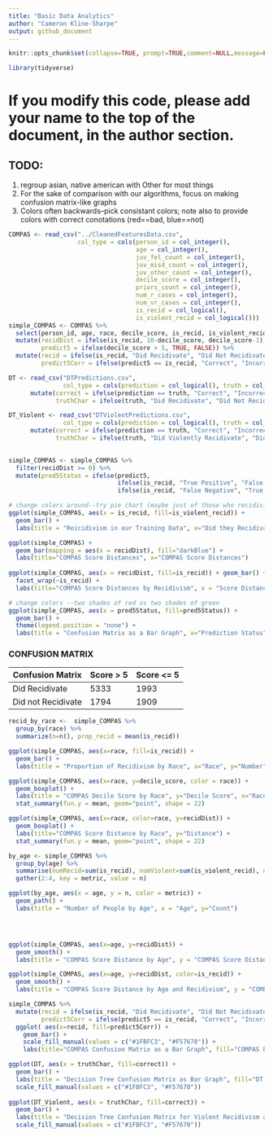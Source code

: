 ```yaml
---
title: "Basic Data Analytics"
author: "Cameron Kline-Sharpe"
output: github_document
---
```


```r
knitr::opts_chunk$set(collapse=TRUE, prompt=TRUE,comment=NULL,message=FALSE, include=TRUE, fig.height = 4, fig.width = 8)
```


```r
library(tidyverse)
```

# If you modify this code, please add your name to the top of the document, in the author section.

## TODO:

1. regroup asian, native american with Other for most things
2. For the sake of comparison with our algorithms, focus on making confusion matrix-like graphs
3. Colors often backwards--pick consistant colors; note also to provide colors with correct conotations (red==bad, blue==not)

```r
COMPAS <- read_csv("../CleanedFeaturesData.csv", 
                   col_type = cols(person_id = col_integer(),
                                   age = col_integer(),
                                   juv_fel_count = col_integer(),
                                   juv_misd_count = col_integer(),
                                   juv_other_count = col_integer(),
                                   decile_score = col_integer(),
                                   priors_count = col_integer(),
                                   num_r_cases = col_integer(),
                                   num_vr_cases = col_integer(),
                                   is_recid = col_logical(),
                                   is_violent_recid = col_logical()))
simple_COMPAS <- COMPAS %>% 
  select(person_id, age, race, decile_score, is_recid, is_violent_recid) %>%
  mutate(recidDist = ifelse(is_recid, 10-decile_score, decile_score-1),
         predict5 = ifelse(decile_score > 5, TRUE, FALSE)) %>%
  mutate(recid = ifelse(is_recid, "Did Recidivate", "Did Not Recidivate"),
         predict5Corr = ifelse(predict5 == is_recid, "Correct", "Incorrect"))

DT <- read_csv("DTPredictions.csv",
               col_type = cols(prediction = col_logical(), truth = col_logical())) %>%
      mutate(correct = ifelse(prediction == truth, "Correct", "Incorrect"),
             truthChar = ifelse(truth, "Did Recidivate", "Did Not Recidivate"))

DT_Violent <- read_csv("DTViolentPredictions.csv",
               col_type = cols(prediction = col_logical(), truth = col_logical())) %>%
      mutate(correct = ifelse(prediction == truth, "Correct", "Incorrect"),
             truthChar = ifelse(truth, "Did Violently Recidivate", "Did Not Violently Recidivate"))
    
```


```r

simple_COMPAS <- simple_COMPAS %>%
  filter(recidDist >= 0) %>%
  mutate(pred5Status = ifelse(predict5, 
                              ifelse(is_recid, "True Positive", "False Positive"), 
                              ifelse(is_recid, "False Negative", "True Negative")))

# change colors around--try pie chart (maybe just of those who recidivism), split into three sections 
ggplot(simple_COMPAS, aes(x = is_recid, fill=is_violent_recid)) + 
  geom_bar() + 
  labs(title = "Reicidivism in our Training Data", x="Did they Recidivate?", fill="Did they Violently Recidivate?")

ggplot(simple_COMPAS) + 
  geom_bar(mapping = aes(x = recidDist), fill="darkBlue") + 
  labs(title="COMPAS Score Distances", x="COMPAS Score Distances")
  
ggplot(simple_COMPAS, aes(x = recidDist, fill=is_recid)) + geom_bar() +
  facet_wrap(~is_recid) + 
  labs(title="COMPAS Score Distances by Recidivism", x = "Score Distance", fill = "Recidivism")

# change colors --two shades of red vs two shades of green
ggplot(simple_COMPAS, aes(x = pred5Status, fill=pred5Status)) +
  geom_bar() + 
  theme(legend.position = "none") + 
  labs(title = "Confusion Matrix as a Bar Graph", x="Prediction Status")
```

### CONFUSION MATRIX
  Confusion Matrix | Score > 5 | Score <= 5 |
------------------ | --------- | ---------- |
Did Recidivate     |   5333    | 1993       |
Did not Recidivate |   1794    | 1909       |


```r

recid_by_race <-  simple_COMPAS %>%
  group_by(race) %>%
  summarize(n=n(), prop_recid = mean(is_recid))

ggplot(simple_COMPAS, aes(x=race, fill=is_recid)) + 
  geom_bar() + 
  labs(title = "Proportion of Recidivism by Race", x="Race", y="Number", fill="Recidivism")

ggplot(simple_COMPAS, aes(x=race, y=decile_score, color = race)) + 
  geom_boxplot() + 
  labs(title = "COMPAS Decile Score by Race", y="Decile Score", x="Race", color="Race") + 
  stat_summary(fun.y = mean, geom="point", shape = 22)

ggplot(simple_COMPAS, aes(x=race, color=race, y=recidDist)) + 
  geom_boxplot() + 
  labs(title="COMPAS Score Distance by Race", y="Distance") + 
  stat_summary(fun.y = mean, geom="point", shape = 22)
```

```r
by_age <- simple_COMPAS %>% 
  group_by(age) %>%
  summarise(numRecid=sum(is_recid), numViolent=sum(is_violent_recid), n=n()) %>%
  gather(2:4, key = metric, value = n)

ggplot(by_age, aes(x = age, y = n, color = metric)) + 
  geom_path() + 
  labs(title = "Number of People by Age", x = "Age", y="Count")




ggplot(simple_COMPAS, aes(x=age, y=recidDist)) + 
  geom_smooth() +
  labs(title = "COMPAS Score Distance by Age", y = "COMPAS Score Distance")

ggplot(simple_COMPAS, aes(x=age, y=recidDist, color=is_recid)) + 
  geom_smooth() +
  labs(title = "COMPAS Score Distance by Age and Recidivism", y = "COMPAS Score Distance")
```


```r


simple_COMPAS %>%
  mutate(recid = ifelse(is_recid, "Did Recidivate", "Did Not Recidivate"),
         predict5Corr = ifelse(predict5 == is_recid, "Correct", "Incorrect")) %>%
  ggplot( aes(x=recid, fill=predict5Corr)) + 
    geom_bar() + 
    scale_fill_manual(values = c("#1FBFC3", "#F57670")) + 
    labs(title="COMPAS Confusion Matrix as a Bar Graph", fill="COMPAS Prediction")

ggplot(DT, aes(x = truthChar, fill=correct)) + 
  geom_bar() +
  labs(title = "Decision Tree Confusion Matrix as Bar Graph", fill="DT Prediction") + 
  scale_fill_manual(values = c("#1FBFC3", "#F57670")) 
  
ggplot(DT_Violent, aes(x = truthChar, fill=correct)) + 
  geom_bar() +
  labs(title = "Decision Tree Confusion Matrix for Violent Recidivism as a Bar Graph", fill="DT Prediction", x = "Ground Truth") + 
  scale_fill_manual(values = c("#1FBFC3", "#F57670"))
  

```

















